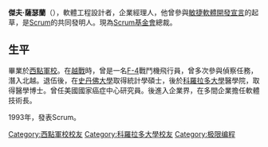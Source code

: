 '''傑夫·薩瑟蘭'''（{{lang-en|Jeff Sutherland}}{{bd||||catIdx=Sutherland, Jeff}}），軟體工程設計者，企業經理人，他曾參與[[敏捷軟體開發宣言|敏捷軟體開發宣言]]的起草，是[[Scrum|Scrum]]的共同發明人。現為[[Scrum基金會|Scrum基金會]]總裁。

==生平==
畢業於[[西點軍校|西點軍校]]。在[[越戰|越戰]]時，曾是一名[[F-4幽靈II戰鬥機|F-4]]戰鬥機飛行員，曾多次參與偵察任務，潛入北越。退伍後，在[[史丹佛大學|史丹佛大學]]取得統計學碩士，後於[[科羅拉多大學|科羅拉多大學]]醫學院，取得醫學博士。曾任美國國家癌症中心研究員。後進入企業界，在多間企業擔任軟體技術長。

1993年，發表Scrum。
{{DEFAULTSORT:Sutherland, Jeff}}
[[Category:西點軍校校友|Category:西點軍校校友]]
[[Category:科羅拉多大學校友|Category:科羅拉多大學校友]]
[[Category:极限编程|Category:极限编程]]